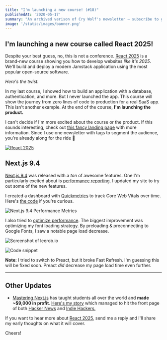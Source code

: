 ```yaml
---
title: "I'm launching a new course! (#18)"
publishedAt: '2020-05-17'
summary: "An archived verison of Cry Wolf's newsletter – subscribe to get early access."
image: '/static/images/banner.png'
---
```


## I'm launching a new course called React 2025!

Despite your best guess, no, this is not a conference. [React 2025](https://react2025.com/) is a brand-new course showing you how to develop websites _like it's 2025_. We'll build and deploy a modern Jamstack application using the most popular open-source software.

_Here's the twist._

In my last course, I showed how to build an application with a database, authentication, and more. But I never launched the app.
This course will show the journey from zero lines of code to production for a real SaaS app. This isn't another example. At the end of the course, **I'm launching the product.**

I can't decide if I'm more excited about the course or the product. If this sounds interesting, check out [this fancy landing page](https://react2025.com/) with more information. Since I use one newsletter with tags to segment the audience, you're already along for the ride 🚀

[![React 2025](/static/images/buttondown/react-2025.png)](https://react2025.com/)

## Next.js 9.4

[Next.js 9.4](https://nextjs.org/blog/next-9-4) was released with a _ton_ of awesome features. One I'm particularly excited about is [performance reporting](https://nextjs.org/docs/advanced-features/measuring-performance).
I updated my site to try out some of the new features.

I created a dashboard with [Quickmetrics](https://quickmetrics.io/) to track Core Web Vitals over time.
Here's [the code](https://twitter.com/leeerob/status/1259953687784554502/photo/2) if you're curious.

![Next.js 9.4 Performance Metrics](/static/images/buttondown/94-perf.jpg)

I also tried to [optimize performance](https://twitter.com/leeerob/status/1262067117379158020). The biggest improvement was optimizing my font loading strategy. By preloading & preconnecting to Google Fonts, I saw a notable page load decrease.

![Screenshot of leerob.io](/static/images/buttondown/lighthouse.jpg)

![Code snippet](/static/images/buttondown/code-snippet.png)

**Note:** I tried to switch to Preact, but it broke Fast Refresh. I'm guessing this will be fixed soon. Preact _did_ decrease my page load time even further.

---

## Other Updates

- [Mastering Next.js](https://masteringnextjs.com/) has taught students all over the world and **made ~$9,000 in profit**. [Here's my story](/blog/teach-online) which managed to hit the front page of both [Hacker News](https://news.ycombinator.com/item?id=23127424) and [Indie Hackers.](https://www.indiehackers.com/post/ive-made-7-000-teaching-online-here-s-what-worked-5c270552d1)

If you want to hear more about [React 2025](https://react2025.com/), send me a reply and I'll share my early thoughts on what it will cover.

Cheers!
